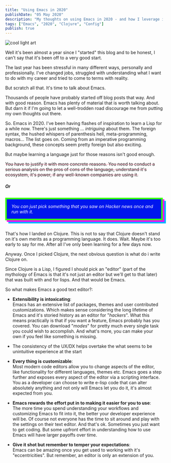 ```yaml
---
title: "Using Emacs in 2020"
publishDate: "05 May 2020"
description: "My thoughts on using Emacs in 2020 - and how I leverage it to write Clojure"
tags: ["Emacs", "2020", "Clojure", "Config"]
publish: true
---
```



<Image src={federico} alt="cool light art" />

Well it's been almost a year since I "started" this blog and to be honest, I can't say that it's been off to a very good start.

The last year has been stressful in many different ways, personally and professionally. I've changed jobs, struggled with understanding what I want to do with my career and tried to come to terms with reality.

But scratch all that. It's time to talk about Emacs.

Thousands of people have probably started off blog posts that way. And with good reason. Emacs has plenty of material that is worth talking about. But darn it if I'm going to let a well-trodden road discourage me from putting my own thoughts out there.

So. Emacs in 2020. I've been having flashes of inspiration to learn a Lisp for a while now. There's just something ... _intriguing_ about them. The foreign syntax, the hushed whispers of parenthesis hell, meta-programming, macros... The list goes on. Coming from an imperative programming background, these concepts seem pretty foreign but also exciting.

But maybe learning a language just for those reasons isn't good enough.

<p style="text-decoration: #ff124f80 line-through">
	You have to justify it with more concrete reasons. You need to conduct a serious analysis on the
	pros of cons of the language, understand it's ecosystem, it's power, if any well-known companies
	are using it.
</p>

<div>
	<h4 style="font-style: italic; text-shadow: 2px 2px 0px var(--cyb-li-pink)">Or</h4>
</div>

<div style="display:flex; flex-direction: row; justify-content: center;">
	<div style="color: white; background-color: #0016ee; padding:0 15px; border: 5px solid #39ff14; box-shadow: 5px 5px #fe00fe, 10px 10px #00b3fe; margin-top: 10px; margin-bottom: 20px; max-width: 650px">
		<p style="color: white; font-style: italic">
			You can just pick something that you saw on Hacker news once and run with it.
		</p>
	</div>
</div>

That's how I landed on Clojure. This is not to say that Clojure doesn't stand on it's own merits as a programming language. It does. Wait. Maybe it's too early to say for me. After all I've only been learning for a few days now.

Anyway. Once I picked Clojure, the next obvious question is what do i write Clojure on.

Since Clojure is a Lisp, I figured I should pick an "editor" (part of the mythology of Emacs is that it's not just an editor but we'll get to that later) that was built with and for lisps. And that would be Emacs.

So what makes Emacs a good text editor?:

- <strong>Extensibility is intoxicating</strong>:<br/>
  Emacs has an extensive list of packages, themes and user contributed customizations. Which makes sense considering the long lifetime of Emacs and it's storied history as an editor for "_hackers_". What this means practically is that if you want a feature, Emacs probably has you covered. You can download "_modes_" for pretty much every single task you could wish to accomplish. And what's more, you can make your own if you feel like something is missing.

- The consistency of the UX/DX helps overtake the what seems to be unintuitive experience at the start

- <strong>Every thing is customizable</strong>:<br/>
  Most modern code editors allow you to change aspects of the editor, like functionality for different languages, themes etc. Emacs goes a step further and exposes every aspect of the editor via a scripting interface. You as a developer can choose to write e-lisp code that can alter absolutely anything and not only will Emacs let you do it, it's almost expected from you.

- <strong>Emacs rewards the effort put in to making it easier for you to use</strong>:<br/>
  The more time you spend understanding your workflows and customizing Emacs to fit into it, the better your developer experience will be. Of course not everyone has the time to sit around and play with the settings on their text editor. And that's ok. Sometimes you just want to get coding. But some upfront effort in understanding how to use Emacs will have larger payoffs over time.

- <strong>Give it shot but remember to temper your expectations</strong>:<br/>
  Emacs can be amazing once you get used to working with it's "eccentricities". But remember, an editor is only an extension of you.
